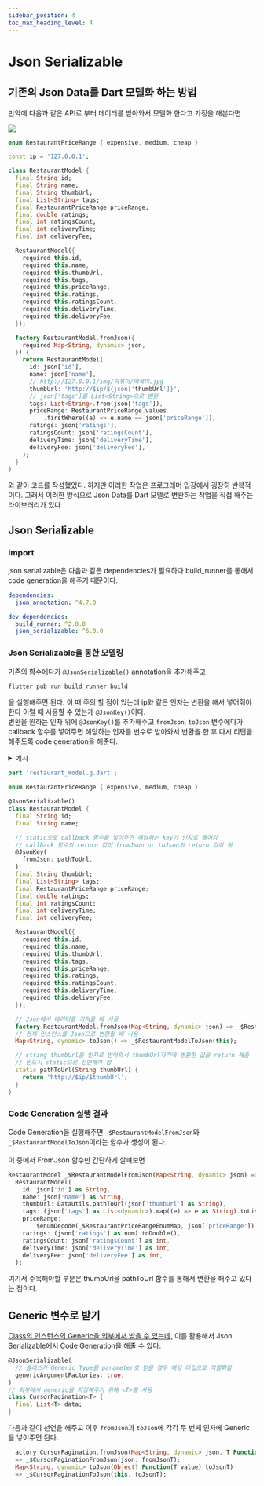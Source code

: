 ```yaml
---
sidebar_position: 4
toc_max_heading_level: 4
---
```


# Json Serializable

## 기존의 Json Data를 Dart 모델화 하는 방법

만약에 다음과 같은 API로 부터 데이터를 받아와서 모델화 한다고 가정을 해본다면

<div style={{textAlign: "center"}}>
<img src={require("./img/json-serializable/json_serializable_post_man.png").default} />
</div>

```dart title="restaurant_model.dart"
enum RestaurantPriceRange { expensive, medium, cheap }

const ip = '127.0.0.1';

class RestaurantModel {
  final String id;
  final String name;
  final String thumbUrl;
  final List<String> tags;
  final RestaurantPriceRange priceRange;
  final double ratings;
  final int ratingsCount;
  final int deliveryTime;
  final int deliveryFee;

  RestaurantModel({
    required this.id,
    required this.name,
    required this.thumbUrl,
    required this.tags,
    required this.priceRange,
    required this.ratings,
    required this.ratingsCount,
    required this.deliveryTime,
    required this.deliveryFee,
  });

  factory RestaurantModel.fromJson({
    required Map<String, dynamic> json,
  }) {
    return RestaurantModel(
      id: json['id'],
      name: json['name'],
      // http://127.0.0.1/img/떡볶이/떡볶이.jpg
      thumbUrl: 'http://$ip/${json['thumbUrl']}',
      // json['tags']를 List<String>으로 변환
      tags: List<String>.from(json['tags']),
      priceRange: RestaurantPriceRange.values
          .firstWhere((e) => e.name == json['priceRange']),
      ratings: json['ratings'],
      ratingsCount: json['ratingsCount'],
      deliveryTime: json['deliveryTime'],
      deliveryFee: json['deliveryFee'],
    );
  }
}
```

와 같이 코드를 작성했었다. 하지만 이러한 작업은 프로그래머 입장에서 굉장히 반복적이다. 그래서 이러한 방식으로 Json Data를 Dart 모델로 변환하는 작업을 직접 해주는 라이브러리가 있다.

## Json Serializable
### import
json serializable은 다음과 같은 dependencies가 필요하다 build_runner를 통해서 code generation을 해주기 때문이다.
```yaml
dependencies:
  json_annotation: ^4.7.0

dev_dependencies:
  build_runner: ^2.0.0
  json_serializable: ^6.0.0
```

### Json Serializable을 통한 모델링
기존의 함수에다가 `@JsonSerializable()` annotation을 추가해주고 
```bash
flutter pub run build_runner build
```
을 실행해주면 된다. 이 때 주의 할 점이 있는데 ip와 같은 인자는 변환을 해서 넣어줘야 한다 이럴 때 사용할 수 있는게 `@JsonKey()`이다.  
변환을 원하는 인자 위에 `@JsonKey()`를 추가해주고 `fromJson`, `toJson` 변수에다가 callback 함수를 넣어주면 해당하는 인자를 변수로 받아와서 변환을 한 후 다시 리턴을 해주도록 code generation을 해준다.
<details>
<summary>예시</summary>
<div>

```dart
// string thumbUrl을 인자로 받아와서 thumbUrl자리에 변환한 값을 return 해줌
// 반드시 static으로 선언해야 함
static pathToUrl(String thumbUrl) {
    return 'http://$ip/$thumbUrl';
}

class RestaurantModel {
    ...
    @JsonKey(fromJson: pathToUrl)
    final String thumbUrl;
}
```

</div>
</details>

```dart
part 'restaurant_model.g.dart';

enum RestaurantPriceRange { expensive, medium, cheap }

@JsonSerializable()
class RestaurantModel {
  final String id;
  final String name;

  // static으로 callback 함수를 넣어주면 해당하는 key가 인자로 들어감
  // callback 함수의 return 값이 fromJson or toJson의 return 값이 됨
  @JsonKey(
    fromJson: pathToUrl,
  )
  final String thumbUrl;
  final List<String> tags;
  final RestaurantPriceRange priceRange;
  final double ratings;
  final int ratingsCount;
  final int deliveryTime;
  final int deliveryFee;

  RestaurantModel({
    required this.id,
    required this.name,
    required this.thumbUrl,
    required this.tags,
    required this.priceRange,
    required this.ratings,
    required this.ratingsCount,
    required this.deliveryTime,
    required this.deliveryFee,
  });

  // Json에서 데이터를 가져올 때 사용
  factory RestaurantModel.fromJson(Map<String, dynamic> json) => _$RestaurantModelFromJson(json);
  // 현재 인스턴스를 Json으로 변환할 때 사용
  Map<String, dynamic> toJson() => _$RestaurantModelToJson(this);

  // string thumbUrl을 인자로 받아와서 thumbUrl자리에 변환한 값을 return 해줌
  // 반드시 static으로 선언해야 함
  static pathToUrl(String thumbUrl) {
    return 'http://$ip/$thumbUrl';
  }
}
```

### Code Generation 실행 결과
Code Generation을 실행해주면 `_$RestaurantModelFromJson`와 `_$RestaurantModelToJson`이라는 함수가 생성이 된다.<br></br>
이 중에서 FromJson 함수만 간단하게 살펴보면
```dart
RestaurantModel _$RestaurantModelFromJson(Map<String, dynamic> json) =>
  RestaurantModel(
    id: json['id'] as String,
    name: json['name'] as String,
    thumbUrl: DataUtils.pathToUrl(json['thumbUrl'] as String),
    tags: (json['tags'] as List<dynamic>).map((e) => e as String).toList(),
    priceRange:
        $enumDecode(_$RestaurantPriceRangeEnumMap, json['priceRange']),
    ratings: (json['ratings'] as num).toDouble(),
    ratingsCount: json['ratingsCount'] as int,
    deliveryTime: json['deliveryTime'] as int,
    deliveryFee: json['deliveryFee'] as int,
  );
```
여기서 주목해야할 부분은 thumbUrl을 pathToUrl 함수를 통해서 변환을 해주고 있다는 점이다.


## Generic 변수로 받기
[Class의 인스턴스의 Generic을 외부에서 받을 수 있는데,](https://blog.rookedsysc.com/docs/flutter/grammar/oop-programming#generic-%ED%83%80%EC%9E%85-%EB%B3%80%EC%88%98%EB%A1%9C-%EB%B0%9B%EA%B8%B0) 이를 활용해서 Json Serializable에서 Code Generation을 해줄 수 있다.
```dart
@JsonSerializable(
  // 클래스가 Generic Type을 parameter로 받을 경우 해당 타입으로 직렬화함
  genericArgumentFactories: true,
)
// 외부에서 generic을 지정해주기 위해 <T>를 사용
class CursorPagination<T> {
  final List<T> data;
}
```
다음과 같이 선언을 해주고 이후 `fromJson`과 `toJson`에 각각 두 번째 인자에 Generic을 넣어주면 된다.
```dart
  actory CursorPagination.fromJson(Map<String, dynamic> json, T Function(Object? json) fromJsonT) 
  => _$CursorPaginationFromJson(json, fromJsonT);
  Map<String, dynamic> toJson(Object? Function(T value) toJsonT) 
  => _$CursorPaginationToJson(this, toJsonT);
```